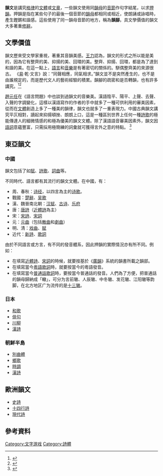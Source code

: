 {{globalize}}
{{Literature}}
'''韻文'''是講究[[格律|格律]]的[[文體|文體]]或[[文字作品|文章]]，一些韻文使用同[[韻母|韻母]]的[[音節|音節]]作句字結尾，以求[[押韻|押韻]]。押韻是指在某些句子的最後一個音節的[[韻母|韻母]]都相同或相近，使朗誦或詠唱時，產生鏗鏘和諧感。這些使用了同一韻母音節的地方，稱為'''韻腳'''。具文學價值的韻文大多著重[[修辭|修辭]]。

==文學價值==
韻文歷來受文學家重視，著重其音韻美感。[[王力_(語言學家)|王力]]認為，韻文的形式之所以能是美的，因為它有整齊的美、抑揚的美、回環的美。整齊、抑揚、回環，都是為了達到和諧的美。在這一點上，[[語言|語言]]和[[音樂|音樂]]是有著密切的關係的。駢偶整齊美的來源很古。 《[[易经|易]]·乾·文言》說：“同聲相應，同氣相求。”韻文並不是突然產生的，也不是由誰規定的，而是歷代文人的藝術經驗的積累。韻腳的疏密和是否轉韻，也有許多講究。<ref name="古代漢語">{{cite book|title=古代漢語|author=[[王力_(語言學家)|王力]]|publisher=中華書局|location=北京|ISBN=9787101132434|date=2018}} </ref><ref name="語文講話">{{cite book|title=語文講話|author=王力|publisher=中華書局|location=北京|ISBN=9787101147759|date=2020}} </ref>

[[趙元任|趙元任]]在《語言問題》中也談到過韻文的音樂美。漢語陰平、陽平、上聲、去聲、入聲的字調變化，這樣以漢語寫作的作者的手中就多了一種可供利用的審美因素，從而在[[文體|文體]]創造上多了一種美的韻律，韻文也就多了一重表現力。中國古典韻文講究平仄相對，讀起來抑揚頓挫、朗朗上口，這是一種區別世界上任何一種[[詩歌|詩歌]]的極能傳達人的細微情感的和極為優美的韻文文體。除了漢語語音審美因素外，韻文因[[語詞|語詞]]意蘊豐富，只需採用極簡練的詞彙就可獲得言外之意的特點。 <ref name="趙元任">{{cite book|title=語言問題|url=https://archive.org/details/yuyanwenti0000chao|author=[[趙元任|趙元任]]|publisher=商務印書館|location=北京|ISBN=9787100026413|date=1980}}</ref>

==東亞韻文==

===中國===
韻文包括了如[[賦|賦]]、[[詩歌|詩歌]]、[[詞曲|詞曲]]等。

不同時代、語言都有其流行的韻文文體。在中國，有：

*周、春秋：[[诗经|诗经]]，以四言為主的[[诗歌|诗歌]]。
*戰國：[[楚辭|楚辭]]、[[吴歌|吴歌]]
*漢、魏晉南北朝：[[汉赋|汉赋]]、[[古诗|古诗]]、[[乐府|乐府]]
*唐：[[唐詩|唐詩]]（[[近體詩|近體詩]]為主）
*宋：[[宋詩|宋詩]]、[[宋詞|宋詞]]
*元：[[元曲|元曲]]（包括[[散曲|散曲]]和[[劇曲|劇曲]]）
*明、清：[[戏曲|戏曲]]、[[赋|赋]]
*近代：[[新詩|新詩]]、[[歌詞|歌詞]]

由於不同語言或方言，有不同的發音體系，因此押韻的實際情況亦有所不同。例如：

*在填寫[[近體詩|近體詩]]、[[宋詞|宋詞]]的時候，就要按基於《[[廣韻|廣韻]]》系統的韻書所載之韻部。
*在填寫當今[[粵語|粵語]][[歌詞|歌詞]]時，就要按當今的粵語發音。
*在填寫當今[[普通話|普通話]][[歌詞|歌詞]]時，要按當今普通話的發音。人們為了方便，把普通話的韻母歸納成「轍」，可分为言前辙、人辰辙、中冬辙、发花辙、江阳辙等韵脚，在北方地区广为流传的是[[十三辙|十三辙]]。

{{中國文學流變}}

===日本===
*[[和歌|和歌]]
*[[俳句|俳句]]
*[[川柳_(日本文學)|川柳]]
*[[漢詩|漢詩]]

===朝鮮半島===
*[[別曲體|別曲體]]
*[[鄉歌|鄉歌]]
*[[時調_(朝鮮)|時調]]
*[[漢詩|漢詩]]

==歐洲韻文==
*[[史詩|史詩]]
*[[十四行詩|十四行詩]]
*[[現代詩|現代詩]]
==參考資料==
{{Reflist}}
{{Wikisourcecat|韵文}}
[[Category:文字游戏|Category:文字游戏]]
[[Category:詩體|Category:詩體]]
